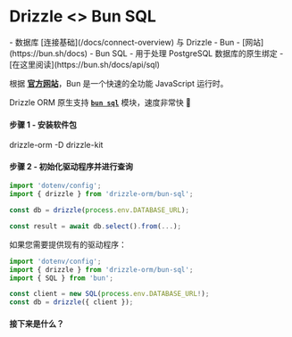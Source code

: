 
# Drizzle \<\> Bun SQL

<Prerequisites>
- 数据库 [连接基础](/docs/connect-overview) 与 Drizzle
- Bun - [网站](https://bun.sh/docs)
- Bun SQL - 用于处理 PostgreSQL 数据库的原生绑定 - [在这里阅读](https://bun.sh/docs/api/sql)
</Prerequisites>

根据 **[官方网站](https://bun.sh/)**，Bun 是一个快速的全功能 JavaScript 运行时。

Drizzle ORM 原生支持 **[`bun sql`](https://bun.sh/docs/api/sql)** 模块，速度非常快 🚀

#### 步骤 1 - 安装软件包
<Npm>
drizzle-orm
-D drizzle-kit
</Npm>

#### 步骤 2 - 初始化驱动程序并进行查询
```typescript copy
import 'dotenv/config';
import { drizzle } from 'drizzle-orm/bun-sql';

const db = drizzle(process.env.DATABASE_URL);

const result = await db.select().from(...);
```

如果您需要提供现有的驱动程序：
```typescript copy
import 'dotenv/config';
import { drizzle } from 'drizzle-orm/bun-sql';
import { SQL } from 'bun';

const client = new SQL(process.env.DATABASE_URL!);
const db = drizzle({ client });
```

#### 接下来是什么？

<WhatsNextPostgres/>
